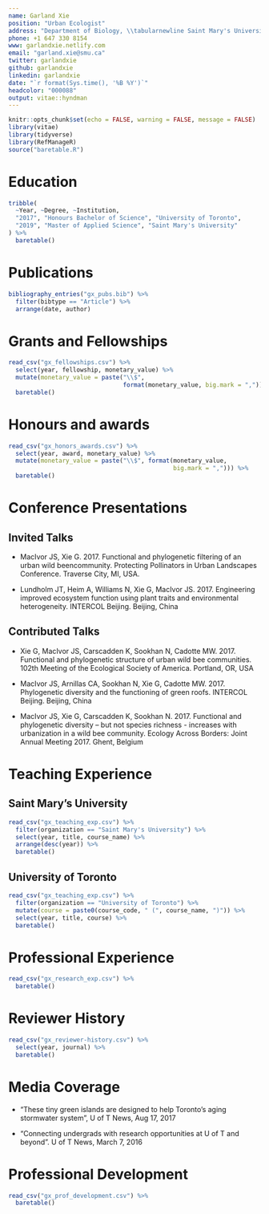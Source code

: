 ```yaml
---
name: Garland Xie
position: "Urban Ecologist"
address: "Department of Biology, \\tabularnewline Saint Mary's University, B3H 2N8, Canada"
phone: +1 647 330 8154
www: garlandxie.netlify.com
email: "garland.xie@smu.ca"
twitter: garlandxie
github: garlandxie
linkedin: garlandxie
date: "`r format(Sys.time(), '%B %Y')`"
headcolor: "000088"
output: vitae::hyndman
---
```


```r
knitr::opts_chunk$set(echo = FALSE, warning = FALSE, message = FALSE)
library(vitae)
library(tidyverse)
library(RefManageR)
source("baretable.R")
```

# Education 

```r
tribble(
  ~Year, ~Degree, ~Institution,
  "2017", "Honours Bachelor of Science", "University of Toronto",
  "2019", "Master of Applied Science", "Saint Mary's University"
) %>%
  baretable()
```

# Publications

```r
bibliography_entries("gx_pubs.bib") %>%
  filter(bibtype == "Article") %>%
  arrange(date, author)
```

# Grants and Fellowships

```r
read_csv("gx_fellowships.csv") %>%
  select(year, fellowship, monetary_value) %>%
  mutate(monetary_value = paste("\\$", 
                                format(monetary_value, big.mark = ","))) %>%
  baretable() 
```

# Honours and awards

```r
read_csv("gx_honors_awards.csv") %>%
  select(year, award, monetary_value) %>%
  mutate(monetary_value = paste("\\$", format(monetary_value, 
                                              big.mark = ","))) %>%
  baretable()
```

# Conference Presentations

## Invited Talks

* MacIvor JS, Xie G. 2017. Functional and phylogenetic filtering of an urban wild beencommunity. Protecting Pollinators in Urban Landscapes Conference. Traverse City, MI, USA.

* Lundholm JT, Heim A, Williams N, Xie G, MacIvor JS. 2017. Engineering improved ecosystem function using plant traits and environmental heterogeneity. INTERCOL Beijing. Beijing, China

## Contributed Talks

* Xie G, MacIvor JS, Carscadden K, Sookhan N, Cadotte MW. 2017. Functional and phylogenetic structure of urban wild bee communities. 102th Meeting of the Ecological Society of America. Portland, OR, USA 

* MacIvor JS, Arnillas CA, Sookhan N, Xie G, Cadotte MW. 2017. Phylogenetic diversity and the functioning of green roofs. INTERCOL Beijing. Beijing, China

* MacIvor JS, Xie G, Carscadden K, Sookhan N. 2017. Functional and phylogenetic diversity – but not species richness - increases with urbanization in a wild bee community. Ecology Across
Borders: Joint Annual Meeting 2017. Ghent, Belgium


# Teaching Experience

## Saint Mary's University 
```r
read_csv("gx_teaching_exp.csv") %>%
  filter(organization == "Saint Mary's University") %>%
  select(year, title, course_name) %>%
  arrange(desc(year)) %>%
  baretable()
```

## University of Toronto

```r
read_csv("gx_teaching_exp.csv") %>%
  filter(organization == "University of Toronto") %>%
  mutate(course = paste0(course_code, " (", course_name, ")")) %>%
  select(year, title, course) %>%
  baretable()
```

# Professional Experience

```r
read_csv("gx_research_exp.csv") %>%
  baretable()
```

# Reviewer History

```r
read_csv("gx_reviewer-history.csv") %>%
  select(year, journal) %>%
  baretable()
```

# Media Coverage 

* “These tiny green islands are designed to help Toronto's aging stormwater system”, U of T News, Aug 17, 2017

* “Connecting undergrads with research opportunities at U of T and beyond”. U of T News, March 7, 2016

# Professional Development 

```r
read_csv("gx_prof_development.csv") %>%
  baretable()
```


